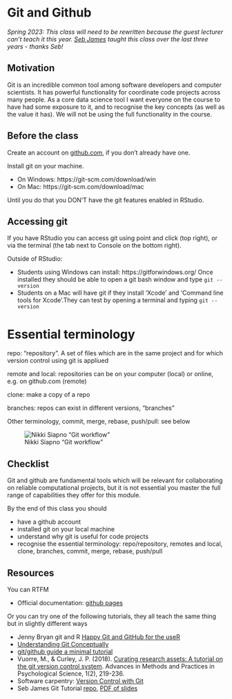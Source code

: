 # Git and Github

:::: {.info}
*Spring 2023: This class will need to be rewritten because the guest lecturer can't teach it this year. [Seb James](https://www.sheffield.ac.uk/psychology/people/research/sebastian-james-0) taught this class over the last three years - thanks Seb!
*  
::::


## Motivation

Git is an incredible common tool among software developers and computer scientists. It has powerful functionality for coordinate code projects across many people. As a core data science tool I want everyone on the course to have had some exposure to it, and to recognise the key concepts (as well as the value it has). We will not be using the full functionality in the course.


## Before the class

Create an account on [github.com](https://github.com/), if you don't already have one.

Install git on your machine. 

  * On Windows: https://git-scm.com/download/win
  * On Mac: https://git-scm.com/download/mac
  
Until you do that you DON'T have the git features enabled in RStudio.


## Accessing git 

If you have RStudio you can access git using point and click (top right), or via the terminal (the tab next to Console on the bottom right). 

Outside of RStudio:

 * Students using Windows can install: https://gitforwindows.org/ Once installed they should be able to open a git bash window and type ``git --version``
 * Students on a Mac will have git if they install 'Xcode' and 'Command line tools for Xcode'.They can test by opening a terminal and typing ``git --version``

# Essential terminology

repo: "repository". A set of files which are in the same project and for which version control using git is appliued

remote and local: repositories can be on your computer (local) or online, e.g. on github.com (remote)

clone: make a copy of a repo

branches: repos can exist in different versions, "branches"

Other terminology, commit, merge, rebase, push/pull: see below

![Nikki Siapno "Git workflow"](images/gitworkflow.jpeg)


## Checklist

Git and github are fundamental tools which will be relevant for collaborating on reliable computational projects, but it is not essential you master the full range of capabilities they offer for this module.

By the end of this class you should

* have a github account
* installed git on your local machine
* understand why git is useful for code projects
* recognise the essential terminology: repo/repository, remotes and local, clone, branches, commit, merge, rebase, push/pull

## Resources

You can RTFM

* Official documentation: [github pages](https://help.github.com/en/github/working-with-github-pages)

Or you can try one of the following tutorials, they all teach the same thing but in slightly different ways

* Jenny Bryan git and R [Happy Git and GitHub for the useR](https://happygitwithr.com/index.html)
* [Understanding Git Conceptually](https://www.sbf5.com/~cduan/technical/git/)
* [git/github guide a minimal tutorial](https://kbroman.org/github_tutorial/)
* Vuorre, M., & Curley, J. P. (2018). [Curating research assets: A tutorial on the git version control system](https://journals.sagepub.com/doi/full/10.1177/2515245918754826). Advances in Methods and Practices in Psychological Science, 1(2), 219-236.
* Software carpentry: [Version Control with Git](https://swcarpentry.github.io/git-novice/)
* Seb James Git Tutorial [repo](https://github.com/ABRG-Models/GitTutorial), [PDF of slides](https://github.com/ABRG-Models/GitTutorial/blob/master/talk.pdf)



